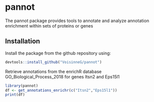 # pannot

The pannot package provides tools to annotate and analyze annotation enrichment within sets of proteins or genes

Installation
---
Install the package from the github repository using:
```r
devtools::install_github("VoisinneG/pannot")
```

Retrieve annotations from the enrichR database GO_Biological_Process_2018 for genes Itsn2 and Eps15l1

```r
library(pannot)
df <- get_annotations_enrichr(c("Itsn2","Eps15l1"))
print(df)
```
